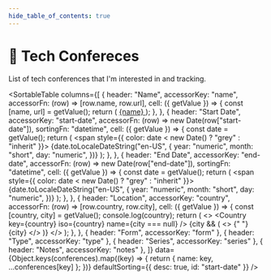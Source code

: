 ```yaml
---
hide_table_of_contents: true
---
```



# 🎪 Tech Confereces

List of tech conferences that I'm interested in and tracking.

<SortableTable
  columns={[
    {
      header: "Name",
      accessorKey: "name",
      accessorFn: (row) => [row.name, row.url],
      cell: ({ getValue }) => {
        const [name, url] = getValue();
        return (
          <a href={url} target="blank" rel="noreferrer noopener">
            {name}
          </a>
        );
      },
    },
    {
      header: "Start Date",
      accessorKey: "start-date",
      accessorFn: (row) => new Date(row["start-date"]),
      sortingFn: "datetime",
      cell: ({ getValue }) => {
        const date = getValue();
        return (
          <span style={{ color: date < new Date() ? "grey" : "inherit" }}>
            {date.toLocaleDateString("en-US", {
              year: "numeric",
              month: "short",
              day: "numeric",
            })}
          </span>
        );
      },
    },
    {
      header: "End Date",
      accessorKey: "end-date",
      accessorFn: (row) => new Date(row["end-date"]),
      sortingFn: "datetime",
      cell: ({ getValue }) => {
        const date = getValue();
        return (
          <span style={{ color: date < new Date() ? "grey" : "inherit" }}>
            {date.toLocaleDateString("en-US", {
              year: "numeric",
              month: "short",
              day: "numeric",
            })}
          </span>
        );
      },
    },
    {
      header: "Location",
      accessorKey: "country",
      accessorFn: (row) => [row.country, row.city],
      cell: ({ getValue }) => {
        const [country, city] = getValue();
        console.log(country);
        return (
          <>
            <Country key={country} iso={country} name={city === null} />
            {city && (
              <>
                {" "}
                <span>{city}</span>
              </>
            )}
          </>
        );
      },
    },
    { header: "Form", accessorKey: "form" },
    { header: "Type", accessorKey: "type" },
    { header: "Series", accessorKey: "series" },
    { header: "Notes", accessorKey: "notes" },
  ]}
  data={Object.keys(conferences).map((key) => {
    return { name: key, ...conferences[key] };
  })}
  defaultSorting={{ desc: true, id: "start-date" }}
/>
